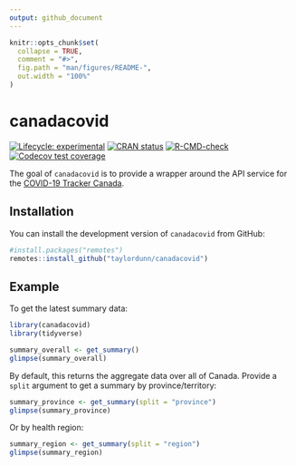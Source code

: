 ```yaml
---
output: github_document
---
```


<!-- README.md is generated from README.Rmd. Please edit that file -->

```r
knitr::opts_chunk$set(
  collapse = TRUE,
  comment = "#>",
  fig.path = "man/figures/README-",
  out.width = "100%"
)
```

# canadacovid

<!-- badges: start -->
[![Lifecycle: experimental](https://img.shields.io/badge/lifecycle-experimental-orange.svg)](https://lifecycle.r-lib.org/articles/stages.html#experimental)
[![CRAN status](https://www.r-pkg.org/badges/version/canadacovid)](https://CRAN.R-project.org/package=canadacovid)
[![R-CMD-check](https://github.com/taylordunn/canadacovid/workflows/R-CMD-check/badge.svg)](https://github.com/taylordunn/canadacovid/actions)
[![Codecov test coverage](https://codecov.io/gh/taylordunn/canadacovid/branch/main/graph/badge.svg)](https://app.codecov.io/gh/taylordunn/canadacovid?branch=main)
<!-- badges: end -->

The goal of `canadacovid` is to provide a wrapper around the API service for the [COVID-19 Tracker Canada](https://covid19tracker.ca/).

## Installation

You can install the development version of `canadacovid` from GitHub:

``` r
#install.packages("remotes")
remotes::install_github("taylordunn/canadacovid")
```

## Example

To get the latest summary data:

```r
library(canadacovid)
library(tidyverse)

summary_overall <- get_summary()
glimpse(summary_overall)
```

By default, this returns the aggregate data over all of Canada.
Provide a `split` argument to get a summary by province/territory:

```r
summary_province <- get_summary(split = "province")
glimpse(summary_province)
```

Or by health region:

```r
summary_region <- get_summary(split = "region")
glimpse(summary_region)
```

